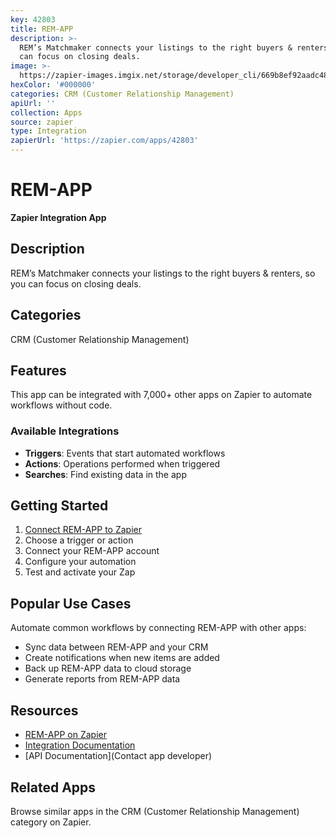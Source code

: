 ```yaml
---
key: 42803
title: REM-APP
description: >-
  REM’s Matchmaker connects your listings to the right buyers & renters, so you
  can focus on closing deals.
image: >-
  https://zapier-images.imgix.net/storage/developer_cli/669b8ef92aadc485c1ffd08ccbf78ad5.png?auto=format%2Ccompress&ixlib=python-3.0.0&q=50
hexColor: '#000000'
categories: CRM (Customer Relationship Management)
apiUrl: ''
collection: Apps
source: zapier
type: Integration
zapierUrl: 'https://zapier.com/apps/42803'
---
```

# REM-APP

**Zapier Integration App**

## Description

REM’s Matchmaker connects your listings to the right buyers & renters, so you can focus on closing deals.

## Categories

CRM (Customer Relationship Management)

## Features

This app can be integrated with 7,000+ other apps on Zapier to automate workflows without code.

### Available Integrations

- **Triggers**: Events that start automated workflows
- **Actions**: Operations performed when triggered
- **Searches**: Find existing data in the app

## Getting Started

1. [Connect REM-APP to Zapier](https://zapier.com/apps/42803)
2. Choose a trigger or action
3. Connect your REM-APP account
4. Configure your automation
5. Test and activate your Zap

## Popular Use Cases

Automate common workflows by connecting REM-APP with other apps:

- Sync data between REM-APP and your CRM
- Create notifications when new items are added
- Back up REM-APP data to cloud storage
- Generate reports from REM-APP data

## Resources

- [REM-APP on Zapier](https://zapier.com/apps/42803)
- [Integration Documentation](https://zapier.com/apps/42803/integrations)
- [API Documentation](Contact app developer)

## Related Apps

Browse similar apps in the CRM (Customer Relationship Management) category on Zapier.
